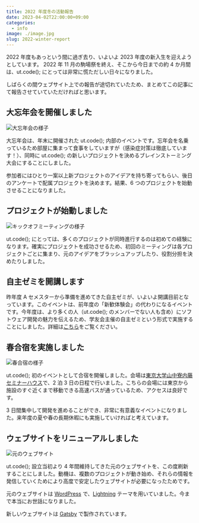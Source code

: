 ```yaml
---
title: 2022 年度冬の活動報告
date: 2023-04-02T22:00:00+09:00
categories:
  - info
image: ./image.jpg
slug: 2022-winter-report
---
```


2022 年度もあっという間に過ぎ去り、いよいよ 2023 年度の新入生を迎えようとしています。
2022 年 11 月の駒場祭を終え、そこから今日までの約 4 か月間は、ut.code(); にとっては非常に慌ただしい日々になりました。

しばらくの間ウェブサイト上での報告が途切れていたため、まとめてこの記事にて報告させていていただければと思います。

## 大忘年会を開催しました

![大忘年会の様子](./end-of-year-party.jpg)

大忘年会は、年末に開催された ut.code(); 内部のイベントです。忘年会を名乗っているため部屋に集まって食事をしていますが（感染症対策は徹底しています！）、同時に ut.code(); の新しいプロジェクトを決めるブレインストーミング大会にすることにしました。

参加者にはひとり一案以上新プロジェクトのアイデアを持ち寄ってもらい、後日のアンケートで配属プロジェクトを決めます。結果、6 つのプロジェクトを始動させることになりました。

## プロジェクトが始動しました

![キックオフミーティングの様子](./project-kickoff.jpg)

ut.code(); にとっては、多くのプロジェクトが同時進行するのは初めての経験になります。確実にプロジェクトを成功させるため、初回のミーティングは各プロジェクトごとに集まり、元のアイデアをブラッシュアップしたり、役割分担を決めたりしました。

## 自主ゼミを開講します

昨年度 A セメスターから準備を進めてきた自主ゼミが、いよいよ開講目前となっています。このイベントは、前年度の「新歓体験会」の代わりになるイベントです。今年度は、より多くの人（ut.code(); のメンバーでない人も含め）にソフトウェア開発の魅力を伝えるため、学友会主催の自主ゼミという形式で実施することにしました。詳細は[こちら](/articles/seminar/)をご覧ください。

## 春合宿を実施しました

![春合宿の様子](./camp.jpg)

ut.code(); 初のイベントとして合宿を開催しました。会場は[東京大学山中寮内藤セミナーハウス](http://www.abreuvoir.co.jp/yamanaka/)で、2 泊 3 日の日程で行いました。こちらの会場には東京から施設のすぐ近くまで移動できる高速バスが通っているため、アクセスは良好です。

3 日間集中して開発を進めることができ、非常に有意義なイベントになりました。来年度の夏や春の長期休暇にも実施していければと考えています。

## ウェブサイトをリニューアルしました

![元のウェブサイト](./previous-website.png)

ut.code(); 設立当初より 4 年間維持してきた元のウェブサイトを、この度刷新することにしました。動機は、複数のプロジェクトが動き始め、それらの情報を発信していくためにより高度で安定したウェブサイトが必要になったためです。

元のウェブサイトは [WordPress](https://wordpress.org/) で、[Lightning](https://lightning.vektor-inc.co.jp/) テーマを用いていました。今まで本当にお世話になりました。

新しいウェブサイトは [Gatsby](https://www.gatsbyjs.com/) で製作されています。
